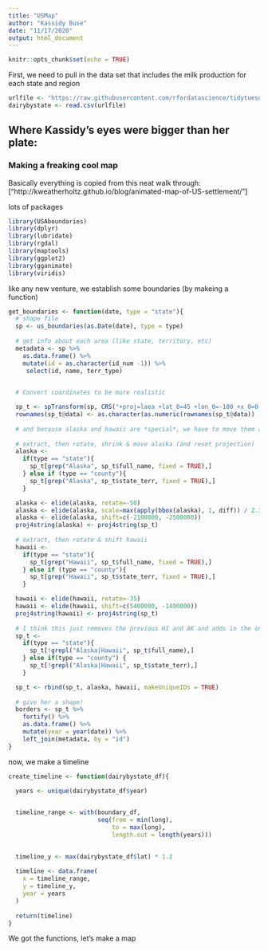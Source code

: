 ```yaml
---
title: "USMap"
author: "Kassidy Buse"
date: "11/17/2020"
output: html_document
---
```


```r
knitr::opts_chunk$set(echo = TRUE)
```

First, we need to pull in the data set that includes the milk production for each state and region
```r
urlfile <- "https://raw.githubusercontent.com/rfordatascience/tidytuesday/master/data/2019/2019-01-29/state_milk_production.csv"
dairybystate <- read.csv(urlfile)
```

## Where Kassidy's eyes were bigger than her plate: 

### Making a freaking cool map

Basically everything is copied from this neat walk through: ["http://kweatherholtz.github.io/blog/animated-map-of-US-settlement/"]

lots of packages
```r
library(USAboundaries)  
library(dplyr)          
library(lubridate)      
library(rgdal)          
library(maptools)       
library(ggplot2)       
library(gganimate)      
library(viridis)        
```

like any new venture, we establish some boundaries (by makeing a function) 
```r
get_boundaries <- function(date, type = "state"){
  # shape file
  sp <- us_boundaries(as.Date(date), type = type)
  
  # get info about each area (like state, territory, etc)
  metadata <- sp %>%
    as.data.frame() %>%
    mutate(id = as.character(id_num -1)) %>%
     select(id, name, terr_type)
  

  # Convert coordinates to be more realistic

  sp_t <- spTransform(sp, CRS("+proj=laea +lat_0=45 +lon_0=-100 +x_0=0 +y_0=0 +a=6370997 +b=6370997 +units=m +no_defs"))
  rownames(sp_t@data) <- as.character(as.numeric(rownames(sp_t@data)) - 1)
  
  # and because alaska and hawaii are *special*, we have to move them around
  
  # extract, then rotate, shrink & move alaska (and reset projection)
  alaska <-  
    if(type == "state"){
      sp_t[grep("Alaska", sp_t$full_name, fixed = TRUE),]
    } else if (type == "county"){
      sp_t[grep("Alaska", sp_t$state_terr, fixed = TRUE),]
    }

  alaska <- elide(alaska, rotate=-50)
  alaska <- elide(alaska, scale=max(apply(bbox(alaska), 1, diff)) / 2.3)
  alaska <- elide(alaska, shift=c(-2100000, -2500000))
  proj4string(alaska) <- proj4string(sp_t)
  
  # extract, then rotate & shift hawaii
  hawaii <-  
    if(type == "state"){
      sp_t[grep("Hawaii", sp_t$full_name, fixed = TRUE),]
    } else if (type == "county"){
      sp_t[grep("Hawaii", sp_t$state_terr, fixed = TRUE),]
    }

  hawaii <- elide(hawaii, rotate=-35)
  hawaii <- elide(hawaii, shift=c(5400000, -1400000))
  proj4string(hawaii) <- proj4string(sp_t)
  
  # I think this just removes the previous HI and AK and adds in the ones we made above
  sp_t <-
    if(type == "state"){
      sp_t[!grepl("Alaska|Hawaii", sp_t$full_name),]
    } else if(type == "county") {
      sp_t[!grepl("Alaska|Hawaii", sp_t$state_terr),]
    }

  sp_t <- rbind(sp_t, alaska, hawaii, makeUniqueIDs = TRUE)
  
  # give her a shape!
  borders <- sp_t %>%
    fortify() %>%
    as.data.frame() %>%
    mutate(year = year(date)) %>%
    left_join(metadata, by = "id")
}
```

now, we make a timeline
```r
create_timeline <- function(dairybystate_df){
 
  years <- unique(dairybystate_df$year)


  timeline_range <- with(boundary_df, 
                         seq(from = min(long),
                             to = max(long),
                             length.out = length(years)))
  

  timeline_y <- max(dairybystate_df$lat) * 1.2
  
  timeline <- data.frame(
    x = timeline_range,
    y = timeline_y,
    year = years
  )
  
  return(timeline)
}
```

We got the functions, let's make a map
